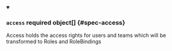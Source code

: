 


<details className="config-field" data-expandable="true" open>
<summary>

### `access` <span className="config-field-required" data-required="false">required</span> <span className="config-field-type">object[]</span> <span className="config-field-default"></span> <span className="config-field-enum"></span> {#spec-access}

Access holds the access rights for users and teams which will be transformed
to Roles and RoleBindings

</summary>

<PartialAccessreference />


</details>
